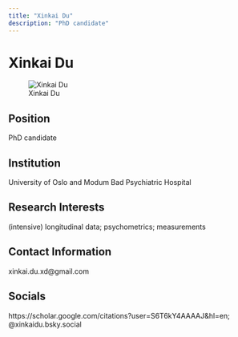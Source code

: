 ```yaml
---
title: "Xinkai Du"
description: "PhD candidate"
---
```


# Xinkai Du

![Xinkai Du](files/images/%7B%7Blast_name%7D%7D.jpg)

## Position

PhD candidate

## Institution

University of Oslo and Modum Bad Psychiatric Hospital

## Research Interests

(intensive) longitudinal data; psychometrics; measurements

## Contact Information

xinkai.du.xd@gmail.com

## Socials

https://scholar.google.com/citations?user=S6T6kY4AAAAJ&hl=en; @xinkaidu.bsky.social